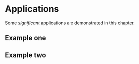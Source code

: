 # Applications

Some _significant_ applications are demonstrated in this chapter.

## Example one

## Example two